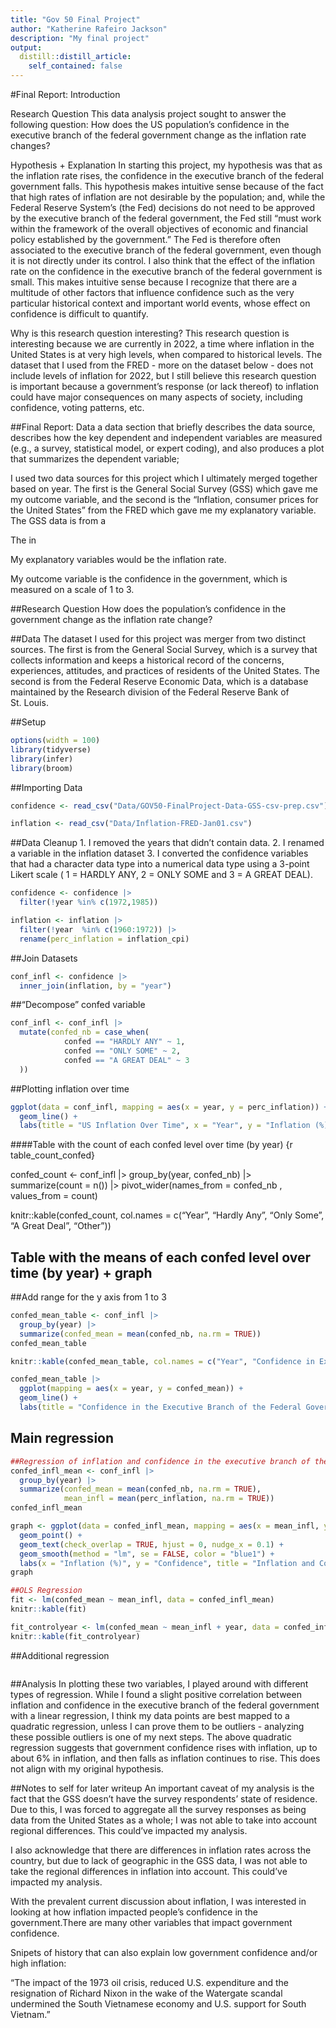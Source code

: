 ```yaml
---
title: "Gov 50 Final Project"
author: "Katherine Rafeiro Jackson"
description: "My final project"
output:
  distill::distill_article:
    self_contained: false
---
```

#Final Report: Introduction

Research Question
This data analysis project sought to answer the following question: How does the US population's confidence in the executive branch of the federal government change as the inflation rate changes?

Hypothesis + Explanation
In starting this project, my hypothesis was that as the inflation rate rises, the confidence in the executive branch of the federal government falls. This hypothesis makes intuitive sense because of the fact that high rates of inflation are not desirable by the population; and, while the Federal Reserve System's (the Fed) decisions do not need to be approved by the executive branch of the federal government, the Fed still "must work within the framework of the overall objectives of economic and financial policy established by the government." The Fed is therefore often associated to the executive branch of the federal government, even though it is not directly under its control. I also think that the effect of the inflation rate on the confidence in the executive branch of the federal government is small. This makes intuitive sense because I recognize that there are a multitude of other factors that influence confidence such as the very particular historical context and important world events, whose effect on confidence is difficult to quantify. 

Why is this research question interesting?
This research question is interesting because we are currently in 2022, a time where inflation in the United States is at very high levels, when compared to historical levels. The dataset that I used from the FRED - more on the dataset below - does not include levels of inflation for 2022, but I still believe this research question is important because a government's response (or lack thereof) to inflation could have major consequences on many aspects of society, including confidence, voting patterns, etc. 

##Final Report: Data
a data section that briefly describes the data source, describes how the key dependent and independent variables are measured (e.g., a survey, statistical model, or expert coding), and also produces a plot that summarizes the dependent variable;

I used two data sources for this project which I ultimately merged together based on year. The first is the General Social Survey (GSS) which gave me my outcome variable, and the second is the "Inflation, consumer prices for the United States" from the FRED which gave me my explanatory variable. The GSS data is from a 

The in

My explanatory variables would be the inflation rate.

My outcome variable is the confidence in the government, which is measured on a scale of 1 to 3.


##Research Question
How does the population's confidence in the government change as the inflation rate change?

##Data 
The dataset I used for this project was merger from two distinct sources. The first is from the General Social Survey, which is a survey that collects information and keeps a historical record of the concerns, experiences, attitudes, and practices of residents of the United States. The second is from the Federal Reserve Economic Data, which is a database maintained by the Research division of the Federal Reserve Bank of St. Louis. 

##Setup
```r

options(width = 100)
library(tidyverse)
library(infer)
library(broom)

```

##Importing Data
```r

confidence <- read_csv("Data/GOV50-FinalProject-Data-GSS-csv-prep.csv")

inflation <- read_csv("Data/Inflation-FRED-Jan01.csv")

```
##Data Cleanup
1. I removed the years that didn't contain data. 
2. I renamed a variable in the inflation dataset
3. I converted the confidence variables that had a character data type into a numerical data type using a 3-point Likert scale ( 1 = HARDLY ANY, 2 = ONLY SOME and 3 = A GREAT DEAL). 

```r

confidence <- confidence |>
  filter(!year %in% c(1972,1985))

inflation <- inflation |>
  filter(!year  %in% c(1960:1972)) |>
  rename(perc_inflation = inflation_cpi)

```

##Join Datasets
```r

conf_infl <- confidence |>
  inner_join(inflation, by = "year")
```

##"Decompose" confed variable
```r

conf_infl <- conf_infl |>
  mutate(confed_nb = case_when(
            confed == "HARDLY ANY" ~ 1,
            confed == "ONLY SOME" ~ 2,
            confed == "A GREAT DEAL" ~ 3
  )) 

```

##Plotting inflation over time
```r

ggplot(data = conf_infl, mapping = aes(x = year, y = perc_inflation)) + 
  geom_line() + 
  labs(title = "US Inflation Over Time", x = "Year", y = "Inflation (%)", subtitle = "From 1973 to 2021")

```

####Table with the count of each confed level over time (by year)
{r table_count_confed}

confed_count <- conf_infl |>
  group_by(year, confed_nb) |>
  summarize(count = n()) |>
  pivot_wider(names_from = confed_nb , values_from = count)

knitr::kable(confed_count, col.names = c("Year", "Hardly Any", "Only Some", "A Great Deal", "Other"))


## Table with the means of each confed level over time (by year) + graph
##Add range for the y axis from 1 to 3
``` r

confed_mean_table <- conf_infl |>
  group_by(year) |>
  summarize(confed_mean = mean(confed_nb, na.rm = TRUE))
confed_mean_table

knitr::kable(confed_mean_table, col.names = c("Year", "Confidence in Exec Branch of Fed Government"))

confed_mean_table |>
  ggplot(mapping = aes(x = year, y = confed_mean)) +
  geom_line() + 
  labs(title = "Confidence in the Executive Branch of the Federal Government Over Time", x = "Year", y = "Confidence", subtitle = "From 1973 to 2021")

```
## Main regression
```r

##Regression of inflation and confidence in the executive branch of the federal government. 
confed_infl_mean <- conf_infl |> 
  group_by(year) |> 
  summarize(confed_mean = mean(confed_nb, na.rm = TRUE), 
            mean_infl = mean(perc_inflation, na.rm = TRUE))
confed_infl_mean

graph <- ggplot(data = confed_infl_mean, mapping = aes(x = mean_infl, y = confed_mean, label = year)) +
  geom_point() +
  geom_text(check_overlap = TRUE, hjust = 0, nudge_x = 0.1) +
  geom_smooth(method = "lm", se = FALSE, color = "blue1") + 
  labs(x = "Inflation (%)", y = "Confidence", title = "Inflation and Confidence in the Executive Branch of the Federal Government",  subtitle = "From 1973 to 2021")
graph

##OLS Regression
fit <- lm(confed_mean ~ mean_infl, data = confed_infl_mean)
knitr::kable(fit) 

fit_controlyear <- lm(confed_mean ~ mean_infl + year, data = confed_infl_mean)
knitr::kable(fit_controlyear)

```

##Additional regression
```r

```



##Analysis
In plotting these two variables, I played around with different types of regression. While I found a slight positive correlation between inflation and confidence in the executive branch of the federal government with a linear regression, I think my data points are best mapped to a quadratic regression, unless I can prove them to be outliers - analyzing these possible outliers is one of my next steps. The above quadratic regression suggests that government confidence rises with inflation, up to about 6% in inflation, and then falls as inflation continues to rise. This does not align with my original hypothesis. 

##Notes to self for later writeup 
An important caveat of my analysis is the fact that the GSS doesn't have the survey respondents' state of residence. Due to this, I was forced to aggregate all the survey responses as being data from the United States as a whole; I was not able to take into account regional differences. This could've impacted my analysis.

I also acknowledge that there are differences in inflation rates across the country, but due to lack of geographic in the GSS data, I was not able to take the regional differences in inflation into account. This could've impacted my analysis.

With the prevalent current discussion about inflation, I was interested in looking at how inflation impacted people's confidence in the government.There are many other variables that impact government confidence.

Snipets of history that can also explain low government confidence and/or high inflation: 

"The impact of the 1973 oil crisis, reduced U.S. expenditure and the resignation of Richard Nixon in the wake of the Watergate scandal undermined the South Vietnamese economy and U.S. support for South Vietnam."

